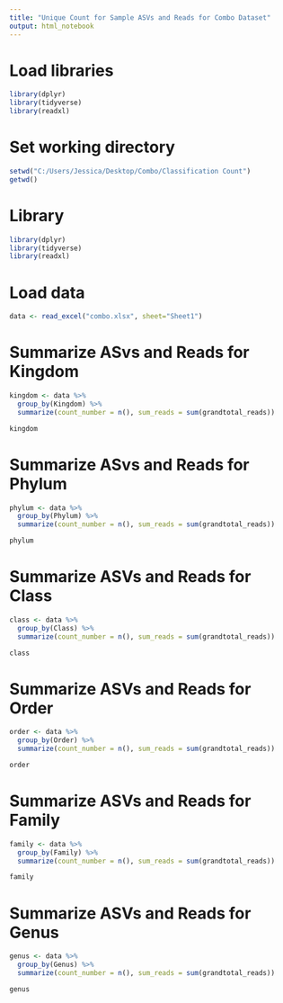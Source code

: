 ---
title: "Unique Count for Sample ASVs and Reads for Combo Dataset"
output: html_notebook
---


# Load libraries
```{r}
library(dplyr)
library(tidyverse)
library(readxl)
```

# Set working directory
```{r}
setwd("C:/Users/Jessica/Desktop/Combo/Classification Count")
getwd()
```

# Library
```{r}
library(dplyr)
library(tidyverse)
library(readxl)
```

# Load data
```{r}
data <- read_excel("combo.xlsx", sheet="Sheet1")
```

# Summarize ASvs and Reads for Kingdom
```{r}
kingdom <- data %>%
  group_by(Kingdom) %>%
  summarize(count_number = n(), sum_reads = sum(grandtotal_reads))

kingdom
```

# Summarize ASvs and Reads for Phylum
```{r}
phylum <- data %>%
  group_by(Phylum) %>%
  summarize(count_number = n(), sum_reads = sum(grandtotal_reads))

phylum
```


# Summarize ASVs and Reads for Class
```{r}
class <- data %>%
  group_by(Class) %>%
  summarize(count_number = n(), sum_reads = sum(grandtotal_reads))

class
```

# Summarize ASVs and Reads for Order
```{r}
order <- data %>%
  group_by(Order) %>%
  summarize(count_number = n(), sum_reads = sum(grandtotal_reads))

order
```

# Summarize ASVs and Reads for Family
```{r}
family <- data %>%
  group_by(Family) %>%
  summarize(count_number = n(), sum_reads = sum(grandtotal_reads))

family
```

# Summarize ASVs and Reads for Genus
```{r}
genus <- data %>%
  group_by(Genus) %>%
  summarize(count_number = n(), sum_reads = sum(grandtotal_reads))

genus
```


